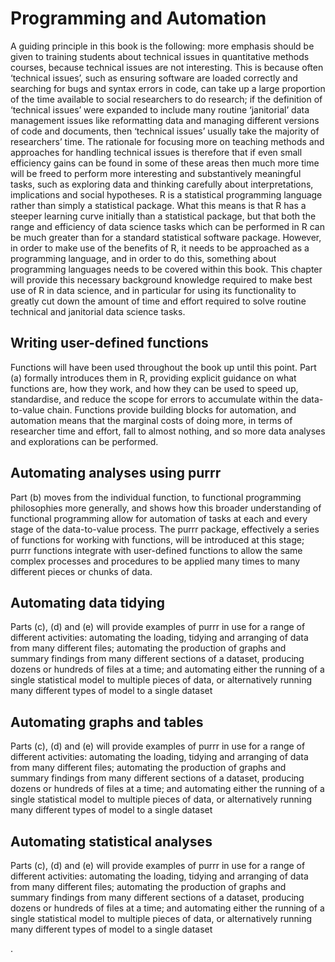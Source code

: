 # Programming and Automation {#Coding}

A guiding principle in this book is the following: more emphasis should be given to training students about technical issues in quantitative methods courses, because technical issues are not interesting. This is because often ‘technical issues’, such as ensuring software are loaded correctly and searching for bugs and syntax errors in code, can take up a large proportion of the time available to social researchers to do research; if the definition of ‘technical issues’ were expanded to include many routine ‘janitorial’ data management issues like reformatting data and managing different versions of code and documents, then ‘technical issues’ usually take the majority of researchers’ time. The rationale for focusing more on teaching methods and approaches for handling technical issues is therefore that if even small efficiency gains can be found in some of these areas then much more time will be freed to perform more interesting and substantively meaningful tasks, such as exploring data and thinking carefully about interpretations, implications and social hypotheses. 
R is a statistical programming language rather than simply a statistical package. What this means is that R has a steeper learning curve initially than a statistical package, but that both the range and efficiency of data science tasks which can be performed in R can be much greater than for a standard statistical software package. However, in order to make use of the benefits of R, it needs to be approached as a programming language, and in order to do this, something about programming languages needs to be covered within this book. This chapter will provide this necessary background knowledge required to make best use of R in data science, and in particular for using its functionality to greatly cut down the amount of time and effort required to solve routine technical and janitorial data science tasks. 

##	Writing user-defined functions

Functions will have been used throughout the book up until this point. Part (a) formally introduces them in R, providing explicit guidance on what functions are, how they work, and how they can be used to speed up, standardise, and reduce the scope for errors to accumulate within the data-to-value chain. Functions provide building blocks for automation, and automation means that the marginal costs of doing more, in terms of researcher time and effort, fall to almost nothing, and so more data analyses and explorations can be performed. 


##	Automating analyses using purrr

Part (b) moves from the individual function, to functional programming philosophies more generally, and shows how this broader understanding of functional programming allow for automation of tasks at each and every stage of the data-to-value process. The purrr package, effectively a series of functions for working with functions, will be introduced at this stage; purrr functions integrate with user-defined functions to allow the same complex processes and procedures to be applied many times to many different pieces or chunks of data. 

##	Automating data tidying

Parts (c), (d) and (e) will provide examples of purrr in use for a range of different activities: automating the loading, tidying and arranging of data from many different files; automating the production of graphs and summary findings from many different sections of a dataset, producing dozens or hundreds of files at a time; and automating either the running of a single statistical model to multiple pieces of data, or alternatively running many different types of model to a single dataset

##	Automating graphs and tables

Parts (c), (d) and (e) will provide examples of purrr in use for a range of different activities: automating the loading, tidying and arranging of data from many different files; automating the production of graphs and summary findings from many different sections of a dataset, producing dozens or hundreds of files at a time; and automating either the running of a single statistical model to multiple pieces of data, or alternatively running many different types of model to a single dataset


##	Automating statistical analyses 

Parts (c), (d) and (e) will provide examples of purrr in use for a range of different activities: automating the loading, tidying and arranging of data from many different files; automating the production of graphs and summary findings from many different sections of a dataset, producing dozens or hundreds of files at a time; and automating either the running of a single statistical model to multiple pieces of data, or alternatively running many different types of model to a single dataset



. 
